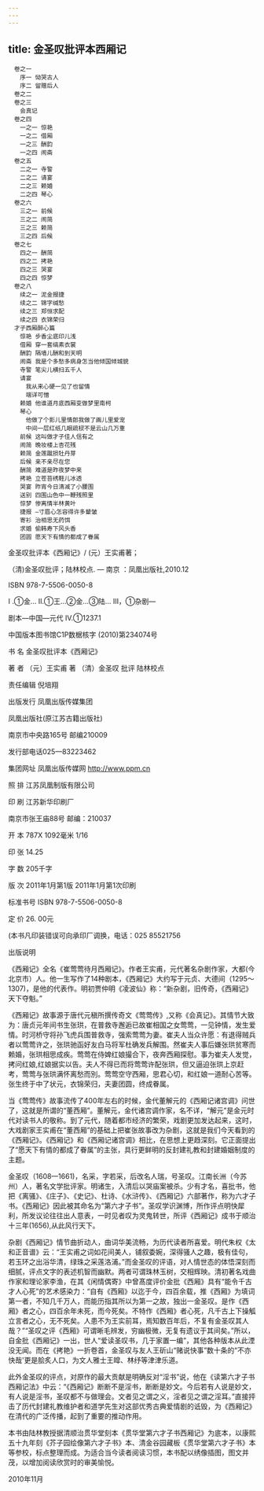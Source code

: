 ```yaml
---
---
---
```

title: 金圣叹批评本西厢记
---


```
　卷之一
　　序一 恸哭古人
　　序二 留赠后人
　卷之二
　卷之三
　　会真记
　卷之四
　　一之一 惊艳
　　一之二 借厢
　　一之三 酬韵
　　一之四 闹斋
　卷之五
　　二之一 寺警
　　二之二 请宴
　　二之三 赖婚
　　二之四 琴心
　卷之六
　　三之一 前候
　　三之二 闹简
　　三之三 赖简
　　三之四 后候
　卷之七
　　四之一 酬简
　　四之二 拷艳
　　四之三 哭宴
　　四之四 惊梦
　卷之八
　　续之一 泥金报捷
　　续之二 锦字缄愁
　　续之三 郑恒求配
　　续之四 衣锦荣归
　才子西厢醉心篇
　　惊艳 步香尘底印儿浅
　　借厢 穿一套缟素衣裳
　　酬韵 隔墙儿酬和到天明
　　闹斋 我是个多愁多病身怎当他倾国倾城貌
　　寺警 笔尖儿横扫五千人
　　请宴
　　　我从来心硬一见了也留情
　　　端详可憎
　　赖婚 他谁道月底西厢变做梦里南柯
　　琴心
　　　他做了个影儿里情郎我做了画儿里爱宠
　　　中间一层红纸几眼疏棂不是云山几万重
　　前候 这叫做才子佳人信有之
　　闹简 晚妆楼上杏花残
　　赖简 金莲蹴损牡丹芽
　　后候 亲不亲尽在您
　　酬简 难道是昨夜梦中来
　　拷艳 立苍苔绣鞋儿冰透
　　哭宴 昨宵今日清减了小腰围
　　送别 四围山色中一鞭残照里
　　惊梦 惨离情半林黄叶
　　捷报 —寸眉心怎容得许多颦皱
　　寄衫 治相思无药饵
　　求婚 偷韩寿下风头香
　　团圆 愿天下有情的都成了眷属
```

金圣叹批评本《西厢记》/ (元）王实甫著；

（清)金圣叹批评；陆林校点. — 南京 ：凤凰出版社,2010.12

ISBN 978-7-5506-0050-8

Ⅰ .①金… Ⅱ.①王…②金…③陆… Ⅲ，①杂剧—

剧本—中国—元代 Ⅳ.①1237.1

中国版本图书馆C1P数椐核字 (2010)第234074号





书 名 金圣叹批评本《西厢记》

著 者 （元）王实甫 著 （清）金圣叹 批评 陆林校点

责任编辑 倪培翔

出版发行 凤凰出版传媒集团

凤凰出版社(原江苏古籍出版社)

南京市中央路165号 邮编210009

发行部电话025—83223462

集团网址 凤凰出版传媒网 http://www.ppm.cn

照 排 江苏凤凰制版有限公司

印 刷 江苏新华印刷厂

南京市张王庙88号 邮编：210037

开 本 787X 1092毫米 1/16

印 张 14.25

字 数 205千字

版 次 2011年1月第1版 2011年1月第1次印刷

标准书号 ISBN 978-7-5506-0050-8

定 价 26. 00元

(本书凡印装错误可向承印厂调换，电话：025 85521756





出版说明


《西厢记》全名《崔莺莺待月西厢记》。作者王实甫，元代著名杂剧作家，大都(今北京市）人。他一生写作了14种剧本，《西厢记》大约写于元贞、大德间（1295〜1307)，是他的代表作。明初贾仲明《凌波仙》称：“新杂剧，旧传奇，《西厢记》天下夺魁。”

《西厢记》故事源于唐代元稹所撰传奇文《莺莺传》,又称《会真记》。其情节大致为：唐贞元年间书生张珙，在普救寺邂逅已故崔相国之女莺莺，一见钟情，发生爱情。时河桥守将孙飞虎兵围普救寺，强索莺莺为妻。崔夫人当众许愿：有退得贼兵者以莺莺许之，张珙驰函好友白马将军杜确发兵解围。然崔夫人事后嫌张珙贫寒而赖婚，张珙相思成疾。莺莺在侍婢红娘撮合下，夜奔西厢探慰。事为崔夫人发觉，拷问红娘,红娘据实以告。夫人不得已而将莺莺许配张珙，但又逼迫张珙上京赶考，莺莺与张珙满怀离愁而別。莺莺空守西厢，思君心切，和红娘一道耐心苦等。张生终于中了状元，衣锦荣归，夫妻团圆，终成眷属。

当《莺莺传》故事流传了400年左右的时候，金代董解元的《西厢记诸宫调》问世了，这就是所谓的“董西厢”。董解元，金代诸宫调作家，名不详，“解元”是金元时代对读书人的敬称。到了元代，随着都市经济的繁荣，戏剧更加发达起来，这时，大戏剧家王实甫在“董西厢”的基础上把崔张故事改为杂剧，这就是我们今天看到的《西厢记》。《西厢记》和《西厢记诸宫调》相比，在思想上更趋深刻。它正面提出了“愿天下有情的都成了眷属”的主张，具行更鲜明的反封建礼教和封建婚姻制度的主题。

金圣叹（1608—1661)，名采，字若采，后改名人瑞，号圣叹。江南长洲（今苏州）人，著名文学批评家。明诸生，入清后以哭庙案被杀。少有才名，喜批书，他把《离骚》、《庄子》、《史记》、杜诗、《水浒传》、《西厢记》六部著作，称为六才子书。《西厢记》因此被其命名为“第六才子书”。圣叹学识渊博，所作评点明快犀利，所发议论往往出人意表，一时见者叹为灵鬼转世，所评《西厢记》成书于顺治十三年(1656),从此风行天下。

杂剧《西厢记》情节曲折动人，曲词华美流畅，为历代读者所喜爱。明代朱权《太和正音谱》云：“王实甫之词如花间美人，铺叙委婉，深得骚人之趣，极有佳句，若玉环之出浴华清，绿珠之采莲洛浦。”而金圣叹的评语，对人情世态的体悟深刻而细腻，评点文字的表述机智而幽默。两者可谓珠林玉树，交相辉映。清初著名戏曲作家和理论家李渔，在其《闲情偶寄》中曾髙度评价金批《西厢》具有“能令千古才人心死”的艺术感染力：“自有《西厢》以迄于今，四百余载，推《西厢》为填词第一者，不知几千万人，而能历指其所以为第一之故，独出一金圣叹。是作《西厢》者之心，四百余年未死，而今死矣。不特作《西厢》者心死，凡千古上下操觚立言者之心，无不死矣。人患不为王实前耳，焉知数百年后，不复有金圣叹其人哉？”“圣叹之评《西厢》可谓晰毛辨发，穷幽极微，无复有遗议于其间矣。”所以，自金批《西厢记》一出，世人“爱读圣叹书，几于家置一编”，其他各种版本从此湮没无闻。而在《拷艳》一折卷首，金圣叹与友人王斫山“赌说快事”数十条的“不亦快哉'更是脍炙人口，为文人雅士王皡、林纾等津津乐道。

此外金圣叹的评点，对原作的最大贡献是明确反对“淫书”说，他在《读第六才子书西厢记法》中云：“《西厢记》断断不是淫书，断断是妙文。今后若有人说是妙文，有人说是淫书，圣叹都不与做理会。文者见之谓之义，淫者见之谓之淫耳。”直接抨击了历代封建礼教维护者和道学先生对这部优秀古典爱情剧的诋毁，为《西厢记》在清代的广泛传播，起到了重要的推动作用。

本书由陆林教授据清顺治贯华堂刻本《贯华堂第六才子书西厢记》为底本，以康熙五十九年刻《芥子园绘像第六才子书》本、清金谷园藏板《贯华堂第六才子书》本等参校，标点整理而成。为适合当今读者阅读习惯，本书配以绣像插图，图文并茂，以增加阅读欣赏时的审美愉悦。

2010年11月